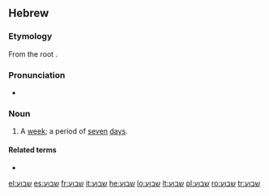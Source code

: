 ==Hebrew==

===Etymology===
From the root {{term|ש-ב-ע||sc=Hebr|tr=sh-v-`}}.

===Pronunciation===
* {{a|Modern Hebrew}} {{IPA|/ʃaˈvua(ʕ)/|lang=he}}

===Noun===
{{he-noun|g=m|pl=שבועות|tr=shav&uacute;a`}}

# A [[week]]; a period of [[seven]] [[day]]s.

====Related terms====
* {{onym|he|שבע|gloss=seven|sc=Hebr|tr=sh&eacute;va`}}

[[el:שבוע]]
[[es:שבוע]]
[[fr:שבוע]]
[[it:שבוע]]
[[he:שבוע]]
[[lo:שבוע]]
[[lt:שבוע]]
[[pl:שבוע]]
[[ro:שבוע]]
[[tr:שבוע]]